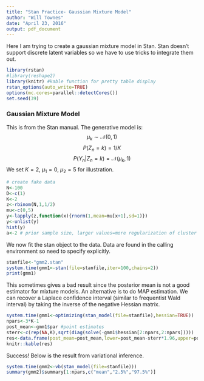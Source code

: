 ```yaml
---
title: "Stan Practice- Gaussian Mixture Model"
author: "Will Townes"
date: "April 23, 2016"
output: pdf_document
---
```


Here I am trying to create a gaussian mixture model in Stan. Stan doesn't support discrete latent variables so we have to use tricks to integrate them out.

```r
library(rstan)
#library(reshape2)
library(knitr) #kable function for pretty table display
rstan_options(auto_write=TRUE)
options(mc.cores=parallel::detectCores())
set.seed(39)
```

### Gaussian Mixture Model
This is from the Stan manual. The generative model is:
$$\mu_k\sim\mathcal{N}(0,1)$$
$$P(Z_n=k) = 1/K$$
$$P(Y_n|Z_n=k) = \mathcal{N}(\mu_k,1)$$
We set $K=2$, $\mu_1=0$, $\mu_2=5$ for illustration.

```r
# create fake data
N<-100
D<-c(1)
K<-2
z<-rbinom(N,1,1/2)
mu<-c(0,5)
y<-lapply(z,function(x){rnorm(1,mean=mu[x+1],sd=1)})
y<-unlist(y)
hist(y)
a<-2 # prior sample size, larger values=more regularization of cluster assignments
```

We now fit the stan object to the data. Data are found in the calling environment so need to specify explicitly.

```r
stanfile<-"gmm2.stan"
system.time(gmm1<-stan(file=stanfile,iter=100,chains=2))
print(gmm1)
```
This sometimes gives a bad result since the posterior mean is not a good estimator for mixture models. An alternative is to do MAP estimation. We can recover a Laplace confidence interval (similar to frequentist Wald interval) by taking the inverse of the negative Hessian matrix.

```r
system.time(gmm1<-optimizing(stan_model(file=stanfile),hessian=TRUE))
npars<-3*K-1
post_mean<-gmm1$par #point estimates
sterr<-c(rep(NA,K),sqrt(diag(solve(-gmm1$hessian[2:npars,2:npars]))))
res<-data.frame(post_mean=post_mean,lower=post_mean-sterr*1.96,upper=post_mean+sterr*1.96)
knitr::kable(res)
```
Success! Below is the result from variational inference.
```r
system.time(gmm2<-vb(stan_model(file=stanfile)))
summary(gmm2)$summary[1:npars,c("mean","2.5%","97.5%")]
```


